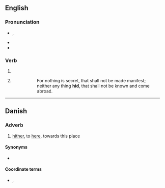 {{also|HID|híd}}
==English==

===Pronunciation===
* {{enPR|hĭd}}, {{IPA|/hɪd/|lang=en}}
* {{audio|en-us-hid.ogg|Audio (US)|lang=en}}
* {{rhymes|ɪd|lang=en}}

===Verb===
{{head|en|verb form}}

# {{en-simple past of|hide}}
# {{lb|en|archaic}} {{past participle of|hide|lang=en}}
#: {{RQ:Authorized Version|Luke|8|17}}
#:: For nothing is secret, that shall not be made manifest; neither any thing '''hid''', that shall not be known and come abroad.

----

==Danish==

===Adverb===
{{da-adv}}

# {{lb|da|archaic}} [[hither]], to [[here]], towards this place

====Synonyms====
* {{l|da|hertil}}

====Coordinate terms====
* {{l|da|did}}, {{l|da|der}}